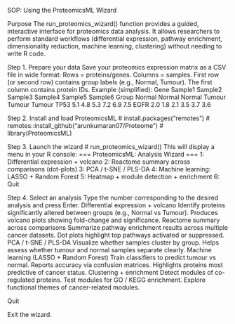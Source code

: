 SOP: Using the ProteomicsML Wizard

Purpose
The run_proteomics_wizard() function provides a guided, interactive interface for proteomics data analysis. It allows researchers to perform standard workflows (differential expression, pathway enrichment, dimensionality reduction, machine learning, clustering) without needing to write R code.

Step 1. Prepare your data
Save your proteomics expression matrix as a CSV file in wide format:
Rows = proteins/genes.
Columns = samples.
First row (or second row) contains group labels (e.g., Normal, Tumour).
The first column contains protein IDs.
Example (simplified):
Gene	Sample1	Sample2	Sample3	Sample4	Sample5	Sample6
Group	Normal	Normal	Normal	Tumour	Tumour	Tumour
TP53	5.1	4.8	5.3	7.2	6.9	7.5
EGFR	2.0	1.8	2.1	3.5	3.7	3.6

Step 2. Install and load ProteomicsML
# install.packages("remotes")
# remotes::install_github("arunkumaran07/Proteome")
# library(ProteomicsML)

Step 3. Launch the wizard
# run_proteomics_wizard()
This will display a menu in your R console:
=== ProteomicsML: Analysis Wizard ===
1: Differential expression + volcano
2: Reactome summary across comparisons (dot-plots)
3: PCA / t-SNE / PLS-DA
4: Machine learning: LASSO + Random Forest
5: Heatmap + module detection + enrichment
6: Quit

Step 4. Select an analysis
Type the number corresponding to the desired analysis and press Enter.
Differential expression + volcano
Identify proteins significantly altered between groups (e.g., Normal vs Tumour).
Produces volcano plots showing fold-change and significance.
Reactome summary across comparisons
Summarize pathway enrichment results across multiple cancer datasets.
Dot plots highlight top pathways activated or suppressed.
PCA / t-SNE / PLS-DA
Visualize whether samples cluster by group.
Helps assess whether tumour and normal samples separate clearly.
Machine learning (LASSO + Random Forest)
Train classifiers to predict tumour vs normal.
Reports accuracy via confusion matrices.
Highlights proteins most predictive of cancer status.
Clustering + enrichment
Detect modules of co-regulated proteins.
Test modules for GO / KEGG enrichment.
Explore functional themes of cancer-related modules.

Quit

Exit the wizard.
